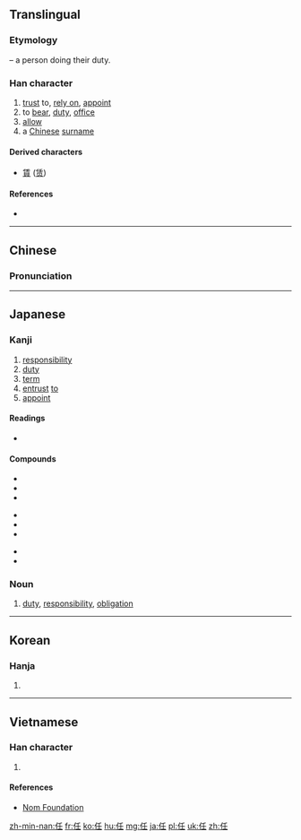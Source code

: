 {{also|仟|件}}
==Translingual==
{{stroke order|strokes=6}}

===Etymology===
{{Han compound|人|alt1=亻|t1=person|壬|ls=psc|c1=s|c2=p}} – a person doing their duty.

===Han character===
{{Han char|rn=9|rad=人|as=04|sn=6|four=2221<sub>4</sub>|canj=人竹土 (OHG)|ids=⿰[[亻]][[壬]]}}

# [[trust]] to, [[rely on]], [[appoint]]
# to [[bear]], [[duty]], [[office]]
# [[allow]]
# a [[Chinese]] [[surname]]

====Derived characters====
* [[賃]] ([[赁]])

====References====
* {{Han ref|kx=0094.240|dkj=00416|dj=0200.150|hdz=10122.060|uh=4EFB|ud=20219|bh=A5F4|bd=42484}}

----

==Chinese==
{{zh-hanzi-box|[[任]]}}

===Pronunciation===
{{zh-pron
|m=rèn
|c=jam6
|h=
|mn=jīm/līm/jîm/lîm
|w=
|mc=y
|oc=y
|ma=|ma2=
|cat=v,pn
}}

----

==Japanese==

===Kanji===
{{ja-kanji|grade=5|rs=人04}}

# [[responsibility]]
# [[duty]]
# [[term]]
# [[entrust]] [[to]]
# [[appoint]]

====Readings====
* {{ja-readings|on=[[にん]] (nin), [[にむ]] (nimu), [[じん]] (jin), [[じむ]] (jimu)|kun=[[まかせる]] (makaseru), [[になう]] (ninau), [[たえる]] (taeru)}}

====Compounds====
{{top3}}
* {{l|ja|sc=Jpan|責任|tr=せきにん, sekinin}}
* {{l|ja|sc=Jpan|委任|tr=いにん, inin}}
* {{l|ja|sc=Jpan|解任|tr=かいにん, kainin}}
{{mid3}}
* {{l|ja|sc=Jpan|無責任|tr=むせきにん, musekinin}}
* {{l|ja|sc=Jpan|専任|tr=せんにん, sennin}}
* {{l|ja|sc=Jpan|信任|tr=しんにん, shinnin}}
{{mid3}}
* {{l|ja|sc=Jpan|任命|tr=にんめい, ninmei}}
* {{l|ja|sc=Jpan|任務|tr=にんむ, ninmu}}
{{bottom}}

===Noun===
{{ja-noun|にん}}

# [[duty]], [[responsibility]], [[obligation]]

----

==Korean==

===Hanja===
{{ko-hanja|hangeul=임|rv=[[yim]]|mr=[[im]]}}

# {{defn|lang=ko|sort=人04}}

----

==Vietnamese==

===Han character===
{{vi-hantu|[[nhậm]], [[nhẩm]], [[nhầm]], [[nhiệm]], [[nhâm]], [[nhăm]], [[nhặm]], [[vững]]|rs=人04}}

# {{defn|lang=vi|sort=人04}}

====References====
*[http://nomfoundation.org/common/nom_details.php?codepoint=4efb Nom Foundation]

[[zh-min-nan:任]]
[[fr:任]]
[[ko:任]]
[[hu:任]]
[[mg:任]]
[[ja:任]]
[[pl:任]]
[[uk:任]]
[[zh:任]]